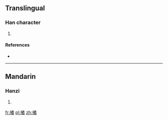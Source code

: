 ==Translingual==

===Han character===
{{Han char|rn=64|rad=手|as=12|sn=15|four=|canj=手廿手山 (QTQU)}}

# {{defn|Han|sort=手12}}

====References====
* {{Han ref|kx=0456.220|dkj=12752|hdz=31962.050|uh=64AF|ud=25775}}

----

==Mandarin==

===Hanzi===
{{cmn-hanzi|pin=[[suàn]] ([[suan4]]), [[xuǎn]] ([[xuan3]]), [[zhuó]] ([[zhuo2]])|wg=suan<sup>4</sup>, hsüan<sup>3</sup>, cho<sup>2</sup>}}

# {{defn|Mandarin|sort=手12}}

[[fr:撯]]
[[pl:撯]]
[[zh:撯]]